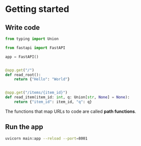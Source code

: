 # Getting started

## Write code

```py filename="main.py"
from typing import Union

from fastapi import FastAPI

app = FastAPI()


@app.get("/")
def read_root():
    return {"Hello": "World"}


@app.get("/items/{item_id}")
def read_item(item_id: int, q: Union[str, None] = None):
    return {"item_id": item_id, "q": q}
```

The functions that map URLs to code are called **path functions**.


## Run the app

```sh
uvicorn main:app --reload --port=8001
```
